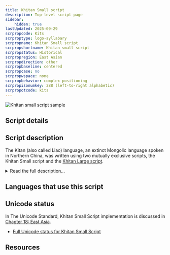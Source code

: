 ```yaml
---
title: Khitan Small script
description: Top-level script page
sidebar:
    hidden: true
lastUpdated: 2025-09-29
scrpropcode: Kits
scrproptype: logo-syllabary
scrpropname: Khitan Small script
scrpropshortname: Khitan small script
scrpropstatus: Historical
scrpropregion: East Asian
scrpropdirection: other
scrpropbaseline: centered
scrpropcase: no
scrpropwspace: none
scrpropbehavior: complex positioning
scrpropisonumkey: 288 (left-to-right alphabetic)
scrpropotcode: kits
---
```



![Khitan small script sample](../images/kits-sample.jpg "Khitan characters on a bronze mirror. National Museum, Seoul, Korea.")

## Script details

<ScriptDetails />

## Script description

The Kitan (also called Liao) language, an extinct Mongolic language spoken in Northern China, was written using two mutually exclusive scripts, the Khitan Small script and the [Khitan Large script](/scrlang/scripts/kitl).

<details>
<summary>Read the full description...</summary>The Khitan Small script was invented by a Kitan scholar known only as Diela, who was inspired by Uyghur writing. It was a mixed script. Phonetic elements were arranged in groups of one to seven to form rectangular phonographic blocks. (Some sources refer to these blocks as polygrams.) These represented the pronunciation of a word, and were used together with a small number of logographic characters that represented frequently used vocabulary. The shapes of some of the Khitan Small logographic characters are the same as some of the Khitan Large characters, but they do not have the same meanings.

Neither of the Khitan scripts has been fully deciphered.
</details>

## Languages that use this script

<WsList script='Kits' wsMax='5' />

## Unicode status

In The Unicode Standard, Khitan Small Script implementation is discussed in [Chapter 18: East Asia](https://www.unicode.org/versions/latest/core-spec/chapter-18/#G59285).

- [Full Unicode status for Khitan Small Script](/scrlang/unicode/kits-unicode)



## Resources

<ScriptResources detailSummary='seemore' />

